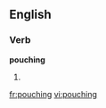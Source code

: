 ==English==

===Verb===
'''pouching'''

# {{present participle of|[[pouch]]}}

[[fr:pouching]]
[[vi:pouching]]